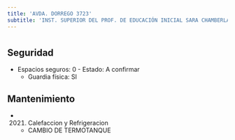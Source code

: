 ```yaml
---
title: 'AVDA. DORREGO 3723'
subtitle: 'INST. SUPERIOR DEL PROF. DE EDUCACIÓN INICIAL SARA CHAMBERLAIN DE ECCLESTON - JIC MITRE'
---
```


#


## Seguridad

*  Espacios seguros: 0 - Estado: A confirmar 
    + Guardia física: SI





## Mantenimiento

*  (2021) Calefaccion y Refrigeracion 
    + CAMBIO DE TERMOTANQUE



